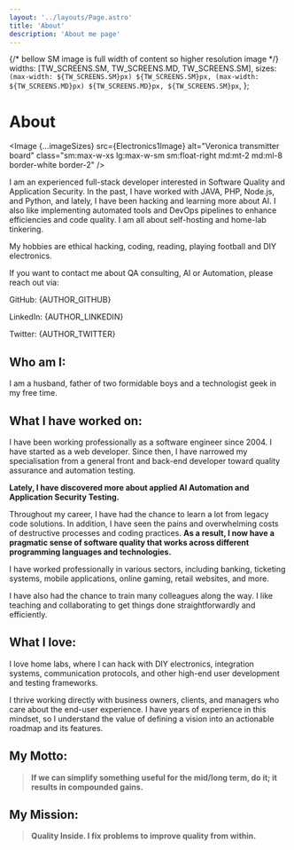 ```yaml
---
layout: '../layouts/Page.astro'
title: 'About'
description: 'About me page'
---
```






{/* bellow SM image is full width of content so higher resolution image */}
  widths: [TW_SCREENS.SM, TW_SCREENS.MD, TW_SCREENS.SM],
  sizes: `(max-width: ${TW_SCREENS.SM}px) ${TW_SCREENS.SM}px, (max-width: ${TW_SCREENS.MD}px) ${TW_SCREENS.MD}px, ${TW_SCREENS.SM}px`,
};

# About


<Image {...imageSizes} src={Electronics1Image} alt="Veronica transmitter board"
   class="sm:max-w-xs lg:max-w-sm sm:float-right md:mt-2 md:ml-8 border-white border-2" />


I am an experienced full-stack developer interested in Software Quality and Application Security.
In the past, I have worked with JAVA, PHP, Node.js, and Python, and lately, I have been hacking and learning more about AI. I also like implementing automated tools and DevOps pipelines to enhance efficiencies and code quality.
I am all about self-hosting and home-lab tinkering.

My hobbies are ethical hacking, coding, reading, playing football and DIY electronics.

If you want to contact me about QA consulting, AI or Automation, please reach out via: 


<p class="my-2 flex gap-1 flex-col xs:flex-row">
  <label class="font-bold">GitHub:</label>
  <Link href={AUTHOR_GITHUB} target="_blank">{AUTHOR_GITHUB}</Link>
</p>
<p class="my-2 flex gap-1 flex-col xs:flex-row">
  <label class="font-bold">LinkedIn:</label>
  <Link href={AUTHOR_LINKEDIN} target="_blank">{AUTHOR_LINKEDIN}</Link>
</p>
<p class="my-2 flex gap-1 flex-col xs:flex-row">
  <label class="font-bold">Twitter:</label>
  <Link href={AUTHOR_TWITTER} target="_blank">{AUTHOR_TWITTER}</Link>
</p>


## Who am I:

I am a husband, father of two formidable boys and a technologist geek in my free time. 

## What I have worked on:
I have been working professionally as a software engineer since 2004. I have started as a web developer. Since then, I have narrowed my specialisation from a general front and back-end developer toward quality assurance and automation testing. 

**Lately, I have discovered more about applied AI Automation and Application Security Testing.**

Throughout my career, I have had the chance to learn a lot from legacy code solutions. In addition, I have seen the pains and overwhelming costs of destructive processes and coding practices. **As a result, I now have a pragmatic sense of software quality that works across different programming languages and technologies.**

I have worked professionally in various sectors, including banking, ticketing systems, mobile applications, online gaming, retail websites, and more. 

I have also had the chance to train many colleagues along the way. I like teaching and collaborating to get things done straightforwardly and efficiently. 

## What I love:
I love home labs, where I can hack with DIY electronics, integration systems, communication protocols, and other high-end user development and testing frameworks. 

I thrive working directly with business owners, clients, and managers who care about the end-user experience. I have years of experience in this mindset, so I understand the value of defining a vision into an actionable roadmap and its features.

## My Motto:

> **If we can simplify something useful for the mid/long term, do it; it results in compounded gains.**

## My Mission:

> **Quality Inside. I fix problems to improve quality from within.**
